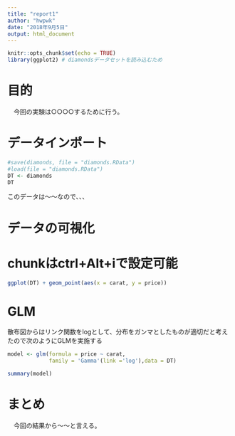 ---
title: "report1"
author: "hwpwk"
date: "2018年9月5日"
output: html_document
---

```{r setup, include=FALSE}
knitr::opts_chunk$set(echo = TRUE)
library(ggplot2) # diamondsデータセットを読み込むため
```

# 目的
　今回の実験は○○○○するために行う。

# データインポート
```{r}
#save(diamonds, file = "diamonds.RData")
#load(file = "diamonds.RData")
DT <- diamonds
DT
```
このデータは～～なので、、、

# データの可視化
# chunkはctrl+Alt+iで設定可能
```{r}
ggplot(DT) + geom_point(aes(x = carat, y = price))
```

# GLM
 散布図からはリンク関数をlogとして、分布をガンマとしたものが適切だと考えたので次のようにGLMを実施する
```{r}
model <- glm(formula = price ~ carat,
             family = 'Gamma'(link ='log'),data = DT)

summary(model)
```

# まとめ
　今回の結果から～～と言える。